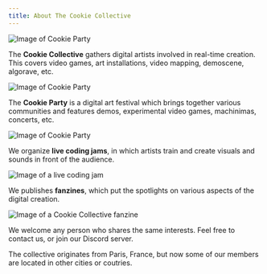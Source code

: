 ```yaml
---
title: About The Cookie Collective
---
```


![Image of Cookie Party](cover.jpg)

The **Cookie Collective** gathers digital artists involved in real-time creation. This covers video games, art installations, video mapping, demoscene, algorave, etc.

![Image of Cookie Party](demoparty.jpg)

The **Cookie Party** is a digital art festival which brings together various communities and features demos, experimental video games, machinimas, concerts, etc.

![Image of Cookie Party](projection.jpg)

We organize **live coding jams**, in which artists train and create visuals and sounds in front of the audience.

![Image of a live coding jam](livecoding.jpg)

We publishes **fanzines**, which put the spotlights on various aspects of the digital creation.

![Image of a Cookie Collective fanzine](zine.jpg)

We welcome any person who shares the same interests. Feel free to contact us, or join our Discord server.

The collective originates from Paris, France, but now some of our members are located in other cities or coutries.
